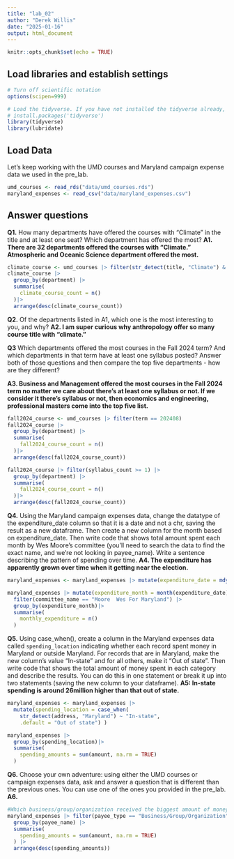 ```yaml
---
title: "lab_02"
author: "Derek Willis"
date: "2025-01-16"
output: html_document
---
```


```r
knitr::opts_chunk$set(echo = TRUE)
```

## Load libraries and establish settings

```r
# Turn off scientific notation
options(scipen=999)

# Load the tidyverse. If you have not installed the tidyverse already, remove the # from the next line and run it first.  
# install.packages('tidyverse')
library(tidyverse)
library(lubridate)
```

## Load Data

Let's keep working with the UMD courses and Maryland campaign expense data we used in the pre_lab.

```r
umd_courses <- read_rds("data/umd_courses.rds")
maryland_expenses <- read_csv("data/maryland_expenses.csv")
```

## Answer questions

**Q1.** How many departments have offered the courses with "Climate" in the title and at least one seat? Which department has offered the most? **A1. There are 32 departments offered the courses with "Climate." Atmospheric and Oceanic Science department offered the most.**

```r
climate_course <- umd_courses |> filter(str_detect(title, "Climate") & seats >=1)
climate_course |> 
  group_by(department) |>
  summarise(
    climate_course_count = n()
  )|>
  arrange(desc(climate_course_count))
```

**Q2.** Of the departments listed in A1, which one is the most interesting to you, and why? **A2. I am super curious why anthropology offer so many course title with "climate."**

**Q3** Which departments offered the most courses in the Fall 2024 term? And which departments in that term have at least one syllabus posted? Answer both of those questions and then compare the top five departments - how are they different?

**A3. Business and Management offered the most courses in the Fall 2024 term no matter we care about there's at least one syllabus or not. If we consider it there's syllabus or not, then economics and engineering, professional masters come into the top five list.**

```r
fall2024_course <- umd_courses |> filter(term == 202408)
fall2024_course |> 
  group_by(department) |>
  summarise(
    fall2024_course_count = n()
  )|>
  arrange(desc(fall2024_course_count))
```

```r
fall2024_course |> filter(syllabus_count >= 1) |>
  group_by(department) |>
  summarise(
    fall2024_course_count = n()
  )|>
  arrange(desc(fall2024_course_count))
```

**Q4.** Using the Maryland campaign expenses data, change the datatype of the expenditure_date column so that it is a date and not a chr, saving the result as a new dataframe. Then create a new column for the month based on expenditure_date. Then write code that shows total amount spent each month by Wes Moore's committee (you'll need to search the data to find the exact name, and we're not looking in payee_name). Write a sentence describing the pattern of spending over time. **A4. The expenditure has apparently grown over time when it getting near the election.**

```r
maryland_expenses <- maryland_expenses |> mutate(expenditure_date = mdy(expenditure_date))
```

```r
maryland_expenses |> mutate(expenditure_month = month(expenditure_date)) |>
  filter(committee_name == "Moore  Wes For Maryland") |>
  group_by(expenditure_month)|>
  summarise(
    monthly_expenditure = n()
  )
```

**Q5.** Using case_when(), create a column in the Maryland expenses data called `spending_location` indicating whether each record spent money in Maryland or outside Maryland. For records that are in Maryland, make the new column's value "In-state" and for all others, make it "Out of state". Then write code that shows the total amount of money spent in each category and describe the results. You can do this in one statement or break it up into two statements (saving the new column to your dataframe). **A5: In-state spending is around 26million higher than that out of state.**

```r
maryland_expenses <- maryland_expenses |> 
  mutate(spending_location = case_when(
    str_detect(address, "Maryland") ~ "In-state",
    .default = "Out of state") )
```

```r
maryland_expenses |>
  group_by(spending_location)|>
  summarise(
    spending_amounts = sum(amount, na.rm = TRUE)
  )
```

**Q6.** Choose your own adventure: using either the UMD courses or campaign expenses data, ask and answer a question that is different than the previous ones. You can use one of the ones you provided in the pre_lab. **A6.**

```r
#Which business/group/organization received the biggest amount of money from Maryland government? A: It's Screen Strategies Media, an advertising agency in Virginia
maryland_expenses |> filter(payee_type == "Business/Group/Organization") |>
  group_by(payee_name) |>
  summarise(
    spending_amounts = sum(amount, na.rm = TRUE)
  ) |>
  arrange(desc(spending_amounts))
```
